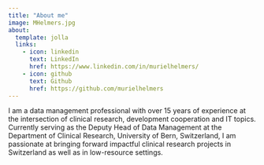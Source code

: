 ```yaml
---
title: "About me"
image: MHelmers.jpg
about:
  template: jolla
  links:
    - icon: linkedin
      text: LinkedIn
      href: https://www.linkedin.com/in/murielhelmers/
    - icon: github
      text: Github
      href: https://github.com/murielhelmers
---
```


I am a data management professional with over 15 years of experience at the intersection of clinical research, development cooperation and IT topics. Currently serving as the Deputy Head of Data Management at the Department of Clinical Research, University of Bern, Switzerland, I am passionate at bringing forward impactful clinical research projects in Switzerland as well as in low-resource settings.
